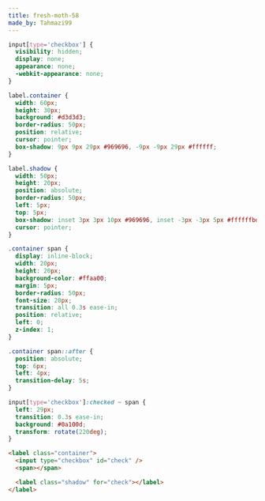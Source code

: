 ```yaml
---
title: fresh-moth-58
made_by: Tahmazi99
---
```


```css
input[type='checkbox'] {
  visibility: hidden;
  display: none;
  appearance: none;
  -webkit-appearance: none;
}

label.container {
  width: 60px;
  height: 30px;
  background: #d3d3d3;
  border-radius: 50px;
  position: relative;
  cursor: pointer;
  box-shadow: 9px 9px 29px #969696, -9px -9px 29px #ffffff;
}

label.shadow {
  width: 50px;
  height: 20px;
  position: absolute;
  border-radius: 50px;
  left: 5px;
  top: 5px;
  box-shadow: inset 3px 3px 10px #969696, inset -3px -3px 5px #ffffffbd;
  cursor: pointer;
}

.container span {
  display: inline-block;
  width: 20px;
  height: 20px;
  background-color: #ffaa00;
  margin: 5px;
  border-radius: 50px;
  font-size: 20px;
  transition: all 0.3s ease-in;
  position: relative;
  left: 0;
  z-index: 1;
}

.container span::after {
  position: absolute;
  top: 6px;
  left: 4px;
  transition-delay: 5s;
}

input[type='checkbox']:checked ~ span {
  left: 29px;
  transition: 0.3s ease-in;
  background: #0a100d;
  transform: rotate(220deg);
}
```

```html
<label class="container">
  <input type="checkbox" id="check" />
  <span></span>

  <label class="shadow" for="check"></label>
</label>
```
